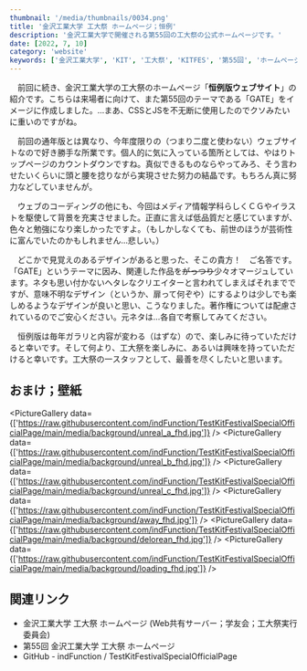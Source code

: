 ```yaml
---
thumbnail: '/media/thumbnails/0034.png'
title: '金沢工業大学 工大祭 ホームページ；恒例'
description: '金沢工業大学で開催される第55回の工大祭の公式ホームページです。'
date: [2022, 7, 10]
category: 'website'
keywords: ['金沢工業大学', 'KIT', '工大祭', 'KITFES', '第55回', 'ホームページ', '恒例']
---
```


　前回に続き、金沢工業大学の工大祭のホームページ「**恒例版ウェブサイト**」の紹介です。こちらは来場者に向けて、また第55回のテーマである「GATE」をイメージに作成しました。…まあ、CSSとJSを不无断に使用したのでクソみたいに重いのですがね。

<ImageLink href='https://testkitfesspecial.indfunction.work/' src='https://raw.githubusercontent.com/indFunction/TestKitFestivalSpecialOfficialPage/main/media/hero/hero_fhd.jpg' />

　前回の通年版とは異なり、今年度限りの（つまり二度と使わない）ウェブサイトなので好き勝手な所業です。個人的に気に入っている箇所としては、やはりトップページのカウントダウンですね。真似できるものならやってみろ、そう言わせたいくらいに頭と腰を捻りながら実現させた努力の結晶です。もちろん真に努力などしていませんが。

　ウェブのコーディングの他にも、今回はメディア情報学科らしくＣＧやイラストを駆使して背景を充実させました。正直に言えば低品質だと感じていますが、色々と勉強になり楽しかったですよ。（もしかしなくても、前世のほうが芸術性に富んでいたのかもしれません…悲しい。）

　どこかで見覚えのあるデザインがあると思った、そこの貴方！　ご名答です。「GATE」というテーマに因み、関連した作品を~~がっつり~~少々オマージュしています。ネタも思い付かないヘタレなクリエイターと言われてしまえばそれまでですが、意味不明なデザイン（というか、扉って何ぞや）にするよりは少しでも楽しめるようなデザインが良いと思い、こうなりました。著作権については配慮されているのでご安心ください。元ネタは…各自で考察してみてください。

　恒例版は毎年ガラリと内容が変わる（はずな）ので、楽しみに待っていただけると幸いです。そして何より、工大祭を楽しみに、あるいは興味を持っていただけると幸いです。工大祭の一スタッフとして、最善を尽くしたいと思います。

## おまけ；壁紙

<PictureGallery data={['https://raw.githubusercontent.com/indFunction/TestKitFestivalSpecialOfficialPage/main/media/background/unreal_a_fhd.jpg']} />
<PictureGallery data={['https://raw.githubusercontent.com/indFunction/TestKitFestivalSpecialOfficialPage/main/media/background/unreal_b_fhd.jpg']} />
<PictureGallery data={['https://raw.githubusercontent.com/indFunction/TestKitFestivalSpecialOfficialPage/main/media/background/unreal_c_fhd.jpg']} />
<PictureGallery data={['https://raw.githubusercontent.com/indFunction/TestKitFestivalSpecialOfficialPage/main/media/background/away_fhd.jpg']} />
<PictureGallery data={['https://raw.githubusercontent.com/indFunction/TestKitFestivalSpecialOfficialPage/main/media/background/delorean_fhd.jpg']} />
<PictureGallery data={['https://raw.githubusercontent.com/indFunction/TestKitFestivalSpecialOfficialPage/main/media/background/loading_fhd.jpg']} />

## 関連リンク

- <Link href='https://www2.kanazawa-it.ac.jp/kitfes/'>金沢工業大学 工大祭 ホームページ (Web共有サーバー；学友会；工大祭実行委員会)</Link>
- <Link href='https://testkitfesspecial.indfunction.work/'>第55回 金沢工業大学 工大祭 ホームページ</Link>
- <Link href='https://github.com/indFunction/TestKitFestivalSpecialOfficialPage'>GitHub - indFunction / TestKitFestivalSpecialOfficialPage</Link>
